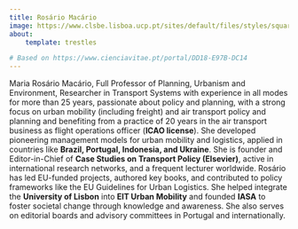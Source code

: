 ```yaml
---
title: Rosário Macário
image: https://www.clsbe.lisboa.ucp.pt/sites/default/files/styles/square_portrait/public/assets/images/rosario_macario.jpg?itok=NdH84Wdt
about:
    template: trestles

# Based on https://www.cienciavitae.pt/portal/DD18-E97B-DC14
---
```


Maria Rosário Macário, Full Professor of Planning, Urbanism and Environment, Researcher in Transport 
Systems with experience in all modes for more than 25 years, passionate about policy and planning, 
with a strong focus on urban mobility (including freight) and air transport policy and planning 
and benefiting from a practice of 20 years in the air transport business as flight operations 
officer (**ICAO license**). She developed pioneering management models for urban mobility and 
logistics, applied in countries like **Brazil, Portugal, Indonesia, and Ukraine**. 
She is founder and Editor-in-Chief of **Case Studies on Transport Policy (Elsevier)**, 
active in international research networks, and a frequent lecturer worldwide. 
Rosário has led EU-funded projects, authored key books, and contributed to policy 
frameworks like the EU Guidelines for Urban Logistics. She helped integrate the 
**University of Lisbon** into **EIT Urban Mobility** and founded **IASA** to foster societal 
change through knowledge and awareness. She also serves on editorial boards and advisory 
committees in Portugal and internationally. 